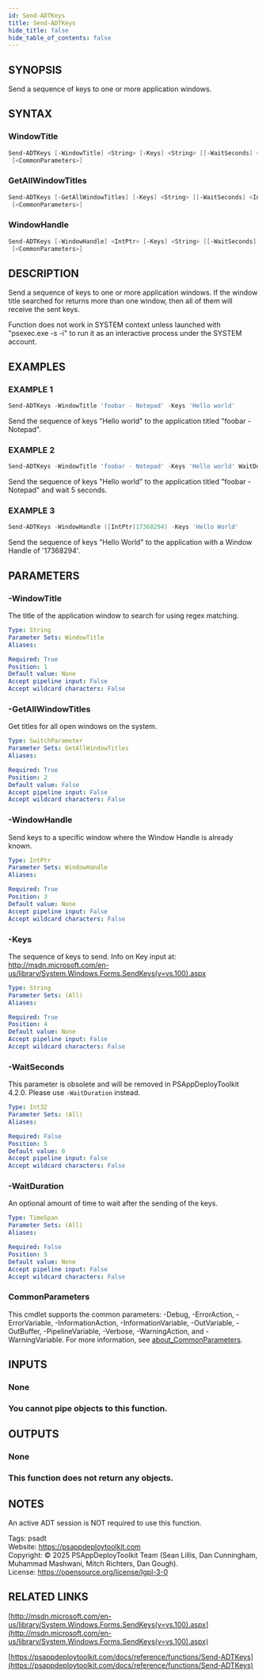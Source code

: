 ```yaml
---
id: Send-ADTKeys
title: Send-ADTKeys
hide_title: false
hide_table_of_contents: false
---
```


## SYNOPSIS

Send a sequence of keys to one or more application windows.

## SYNTAX

### WindowTitle

```powershell
Send-ADTKeys [-WindowTitle] <String> [-Keys] <String> [[-WaitSeconds] <Int32>] [[-WaitDuration] <TimeSpan>]
 [<CommonParameters>]
```

### GetAllWindowTitles

```powershell
Send-ADTKeys [-GetAllWindowTitles] [-Keys] <String> [[-WaitSeconds] <Int32>] [[-WaitDuration] <TimeSpan>]
 [<CommonParameters>]
```

### WindowHandle

```powershell
Send-ADTKeys [-WindowHandle] <IntPtr> [-Keys] <String> [[-WaitSeconds] <Int32>] [[-WaitDuration] <TimeSpan>]
 [<CommonParameters>]
```

## DESCRIPTION

Send a sequence of keys to one or more application windows.
If the window title searched for returns more than one window, then all of them will receive the sent keys.

Function does not work in SYSTEM context unless launched with "psexec.exe -s -i" to run it as an interactive process under the SYSTEM account.

## EXAMPLES

### EXAMPLE 1

```powershell
Send-ADTKeys -WindowTitle 'foobar - Notepad' -Keys 'Hello world'
```

Send the sequence of keys "Hello world" to the application titled "foobar - Notepad".

### EXAMPLE 2

```powershell
Send-ADTKeys -WindowTitle 'foobar - Notepad' -Keys 'Hello world' WaitDuration (New-TimeSpan -Seconds 5)
```

Send the sequence of keys "Hello world" to the application titled "foobar - Notepad" and wait 5 seconds.

### EXAMPLE 3

```powershell
Send-ADTKeys -WindowHandle ([IntPtr]17368294) -Keys 'Hello World'
```

Send the sequence of keys "Hello World" to the application with a Window Handle of '17368294'.

## PARAMETERS

### -WindowTitle

The title of the application window to search for using regex matching.

```yaml
Type: String
Parameter Sets: WindowTitle
Aliases:

Required: True
Position: 1
Default value: None
Accept pipeline input: False
Accept wildcard characters: False
```

### -GetAllWindowTitles

Get titles for all open windows on the system.

```yaml
Type: SwitchParameter
Parameter Sets: GetAllWindowTitles
Aliases:

Required: True
Position: 2
Default value: False
Accept pipeline input: False
Accept wildcard characters: False
```

### -WindowHandle

Send keys to a specific window where the Window Handle is already known.

```yaml
Type: IntPtr
Parameter Sets: WindowHandle
Aliases:

Required: True
Position: 3
Default value: None
Accept pipeline input: False
Accept wildcard characters: False
```

### -Keys

The sequence of keys to send.
Info on Key input at: http://msdn.microsoft.com/en-us/library/System.Windows.Forms.SendKeys(v=vs.100).aspx

```yaml
Type: String
Parameter Sets: (All)
Aliases:

Required: True
Position: 4
Default value: None
Accept pipeline input: False
Accept wildcard characters: False
```

### -WaitSeconds

This parameter is obsolete and will be removed in PSAppDeployToolkit 4.2.0.
Please use `-WaitDuration` instead.

```yaml
Type: Int32
Parameter Sets: (All)
Aliases:

Required: False
Position: 5
Default value: 0
Accept pipeline input: False
Accept wildcard characters: False
```

### -WaitDuration

An optional amount of time to wait after the sending of the keys.

```yaml
Type: TimeSpan
Parameter Sets: (All)
Aliases:

Required: False
Position: 5
Default value: None
Accept pipeline input: False
Accept wildcard characters: False
```

### CommonParameters

This cmdlet supports the common parameters: -Debug, -ErrorAction, -ErrorVariable, -InformationAction, -InformationVariable, -OutVariable, -OutBuffer, -PipelineVariable, -Verbose, -WarningAction, and -WarningVariable. For more information, see [about_CommonParameters](http://go.microsoft.com/fwlink/?LinkID=113216).

## INPUTS

### None

### You cannot pipe objects to this function.
## OUTPUTS

### None

### This function does not return any objects.
## NOTES
An active ADT session is NOT required to use this function.

Tags: psadt<br />
Website: https://psappdeploytoolkit.com<br />
Copyright: © 2025 PSAppDeployToolkit Team (Sean Lillis, Dan Cunningham, Muhammad Mashwani, Mitch Richters, Dan Gough).<br />
License: https://opensource.org/license/lgpl-3-0

## RELATED LINKS

[http://msdn.microsoft.com/en-us/library/System.Windows.Forms.SendKeys(v=vs.100).aspx](http://msdn.microsoft.com/en-us/library/System.Windows.Forms.SendKeys(v=vs.100).aspx)

[https://psappdeploytoolkit.com/docs/reference/functions/Send-ADTKeys](https://psappdeploytoolkit.com/docs/reference/functions/Send-ADTKeys)
